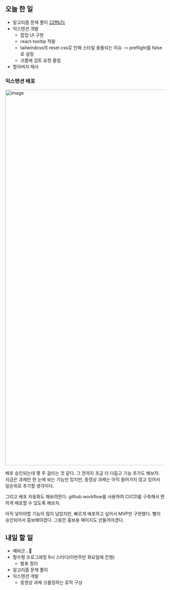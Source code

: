 ## 오늘 한 일

- 알고리즘 문제 풀이 [22ffb7c](https://github.com/kangju2000/Algorithm/commit/22ffb7cc1b0ee1590fab025bf9b7257b8c2a3fd9)
- 익스텐션 개발
  - 팝업 UI 구현
  - react-tooltip 적용
  - tailwindcss의 reset css로 인해 스타일 충돌되는 이슈 -> preflight를 false로 설정
  - 크롬에 검토 요청 올림
- 할아버지 제사

### 익스텐션 배포

<img
  width="1186"
  alt="image"
  src="https://user-images.githubusercontent.com/23312485/236844816-bf50c7fe-3f7c-473a-ac89-d96ba037cd18.png"
/>

배포 승인되는데 몇 주 걸리는 것 같다. 그 전까지 조금 더 다듬고 기능 추가도 해보자. 지금은 과제만 한 눈에 보는 기능만 있지만, 동영상 과제는 아직 들어가지 않고 있어서 일순위로 추가할 생각이다.

그리고 배포 자동화도 해보려한다. github workflow를 사용하여 CI/CD를 구축해서 편하게 배포할 수 있도록 해보자.

아직 넣어야할 기능이 많이 남았지만, 빠르게 배포하고 싶어서 MVP만 구현했다. 빨리 승인되어서 홍보해야겠다.
그동안 홍보용 페이지도 만들어야겠다.

## 내일 할 일

- 예비군...🥲
- 함수형 프로그래밍 9시 스터디(이번주만 화요일에 진행)
  - 발표 정리
- 알고리즘 문제 풀이
- 익스텐션 개발
  - 동영상 과제 크롤링하는 로직 구상
